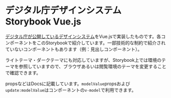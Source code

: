 

<Meta title="Read Me" />

# デジタル庁デザインシステム Storybook Vue.js
[デジタル庁が公開しているデザインシステム](https://www.digital.go.jp/policies/servicedesign/designsystem)をVue.jsで実装したものです。各コンポーネントをこのStorybookで紹介しています。一部技術的な制約で紹介されていないコンポーネントもあります（例：見出しコンポーネント）。

ライトテーマ・ダークテーマにも対応していますが、Storybook上では環境のテーマを参照していますので、ブラウザあるいは閲覧環境のテーマを変更することで確認できます。

propsなどはDocsに記載しています。`modelValue`propsおよび`update:modelValue`はコンポーネントの`v-model`で利用できます。

